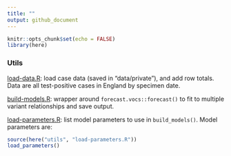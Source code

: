 ```yaml
---
title: ""
output: github_document
---
```


```r
knitr::opts_chunk$set(echo = FALSE)
library(here)
```

### Utils

[load-data.R](./load-data.R): load case data (saved in "data/private"), and add row totals. Data are all test-positive cases in England by specimen date.

[build-models.R](./build-models.R): wrapper around `forecast.vocs::forecast()` to fit to multiple variant relationships and save output.

[load-parameters.R](./load-parameters.R): list model parameters to use in `build_models()`. Model parameters are:

```r
source(here("utils", "load-parameters.R"))
load_parameters()
```
